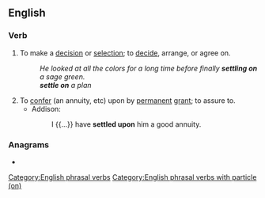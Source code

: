 ==English==

===Verb===
{{head|en|verb}}

# To make a [[decision]] or [[selection]]; to [[decide]], arrange, or agree on.
#: ''He looked at all the colors for a long time before finally '''settling on''' a sage green.''
#: '''''settle on''' a plan''
# To [[confer]] (an annuity, etc) upon by [[permanent]] [[grant]]; to assure to. {{q|Compare {{m|en|settle||formally, legally secure}}.}}
#* Addison:
#*: I {{...}} have '''settled upon''' him a good annuity.

===Anagrams===
* {{anagrams|en|a=eelnostt|Nolettes|notelets}}

[[Category:English phrasal verbs]]
[[Category:English phrasal verbs with particle (on)]]